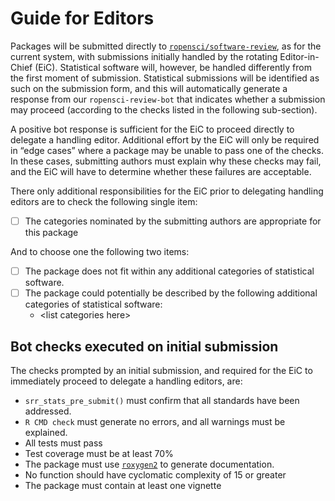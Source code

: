 
# Guide for Editors  {#pkgsubmission}

Packages will be submitted directly to
[`ropensci/software-review`](https://github.com/ropensci/software-review), as
for the current system, with submissions initially handled by the rotating
Editor-in-Chief (EiC). Statistical software will, however, be handled
differently from the first moment of submission. Statistical submissions will
be identified as such on the submission form, and this will automatically
generate a response from our `ropensci-review-bot` that indicates whether
a submission may proceed (according to the checks listed in the following sub-section).

A positive bot response is sufficient for the EiC to proceed directly to
delegate a handling editor. Additional effort by the EiC will only be required
in "edge cases" where a package may be unable to pass one of the checks. In
these cases, submitting authors must explain why these checks may fail, and the
EiC will have to determine whether these failures are acceptable.

There only additional responsibilities for the EiC prior to delegating handling
editors are to check the following single item:

- [ ] The categories nominated by the submitting authors are appropriate for
  this package

And to choose one the following two items:

- [ ] The package does not fit within any additional categories of statistical
  software.
- [ ] The package could potentially be described by the following additional
  categories of statistical software:
    - \<list categories here\>



## Bot checks executed on initial submission

The checks prompted by an initial submission, and required for the EiC to
immediately proceed to delegate a handling editors, are:

- `srr_stats_pre_submit()` must confirm that all standards have been addressed.
- `R CMD check` must generate no errors, and all warnings must be explained.
- All tests must pass
- Test coverage must be at least 70%
- The package must use [`roxygen2`](https://roxygen2.r-lib.org) to generate
  documentation.
- No function should have cyclomatic complexity of 15 or greater
- The package must contain at least one vignette
